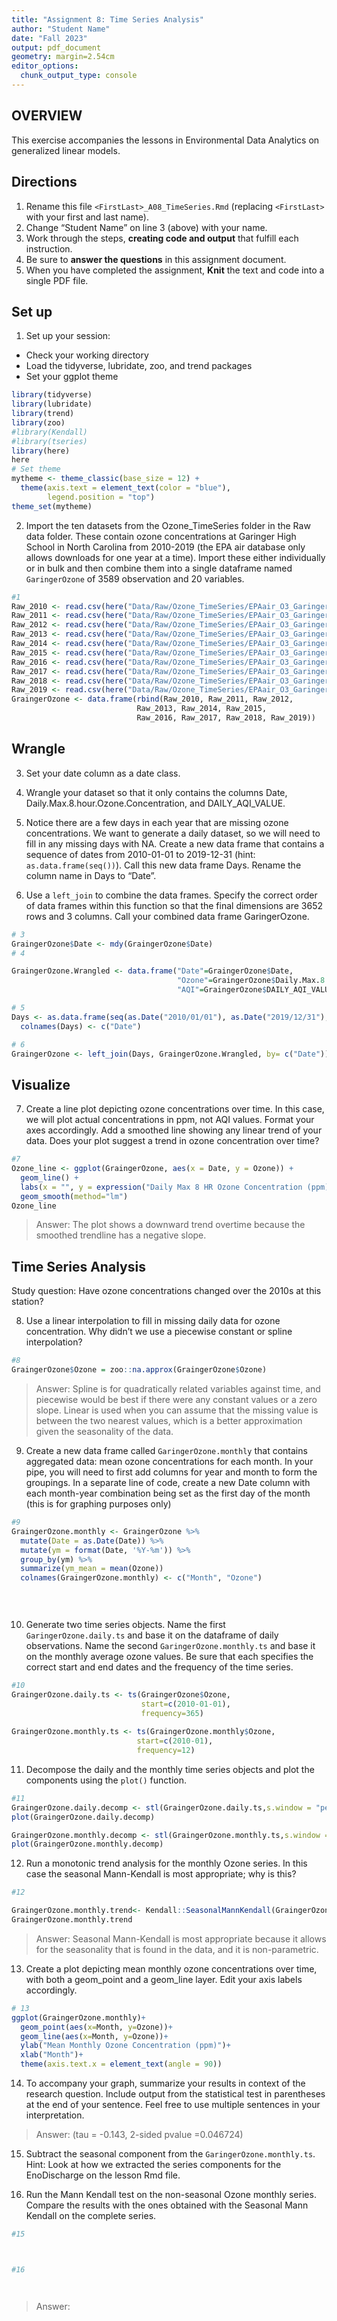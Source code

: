 ```yaml
---
title: "Assignment 8: Time Series Analysis"
author: "Student Name"
date: "Fall 2023"
output: pdf_document
geometry: margin=2.54cm
editor_options: 
  chunk_output_type: console
---
```


## OVERVIEW

This exercise accompanies the lessons in Environmental Data Analytics on generalized linear models. 

## Directions
1. Rename this file `<FirstLast>_A08_TimeSeries.Rmd` (replacing `<FirstLast>` with your first and last name).
2. Change "Student Name" on line 3 (above) with your name.
3. Work through the steps, **creating code and output** that fulfill each instruction.
4. Be sure to **answer the questions** in this assignment document.
5. When you have completed the assignment, **Knit** the text and code into a single PDF file.

## Set up 
1. Set up your session:

* Check your working directory
* Load the tidyverse, lubridate, zoo, and trend packages
* Set your ggplot theme

```r
library(tidyverse)
library(lubridate)
library(trend)
library(zoo)
#library(Kendall)
#library(tseries)
library(here)
here
# Set theme
mytheme <- theme_classic(base_size = 12) +
  theme(axis.text = element_text(color = "blue"), 
        legend.position = "top")
theme_set(mytheme)
```


2. Import the ten datasets from the Ozone_TimeSeries folder in the Raw data folder. These contain ozone concentrations at Garinger High School in North Carolina from 2010-2019 (the EPA air database only allows downloads for one year at a time). Import these either individually or in bulk and then combine them into a single dataframe named `GaringerOzone` of 3589 observation and 20 variables. 

```r
#1
Raw_2010 <- read.csv(here("Data/Raw/Ozone_TimeSeries/EPAair_O3_GaringerNC2010_raw.csv"), stringsAsFactors = TRUE)
Raw_2011 <- read.csv(here("Data/Raw/Ozone_TimeSeries/EPAair_O3_GaringerNC2011_raw.csv"), stringsAsFactors = TRUE)
Raw_2012 <- read.csv(here("Data/Raw/Ozone_TimeSeries/EPAair_O3_GaringerNC2012_raw.csv"), stringsAsFactors = TRUE)
Raw_2013 <- read.csv(here("Data/Raw/Ozone_TimeSeries/EPAair_O3_GaringerNC2013_raw.csv"), stringsAsFactors = TRUE)
Raw_2014 <- read.csv(here("Data/Raw/Ozone_TimeSeries/EPAair_O3_GaringerNC2014_raw.csv"), stringsAsFactors = TRUE)
Raw_2015 <- read.csv(here("Data/Raw/Ozone_TimeSeries/EPAair_O3_GaringerNC2015_raw.csv"), stringsAsFactors = TRUE)
Raw_2016 <- read.csv(here("Data/Raw/Ozone_TimeSeries/EPAair_O3_GaringerNC2016_raw.csv"), stringsAsFactors = TRUE)
Raw_2017 <- read.csv(here("Data/Raw/Ozone_TimeSeries/EPAair_O3_GaringerNC2017_raw.csv"), stringsAsFactors = TRUE)
Raw_2018 <- read.csv(here("Data/Raw/Ozone_TimeSeries/EPAair_O3_GaringerNC2018_raw.csv"), stringsAsFactors = TRUE)
Raw_2019 <- read.csv(here("Data/Raw/Ozone_TimeSeries/EPAair_O3_GaringerNC2019_raw.csv"), stringsAsFactors = TRUE)
GraingerOzone <- data.frame(rbind(Raw_2010, Raw_2011, Raw_2012, 
                            Raw_2013, Raw_2014, Raw_2015, 
                            Raw_2016, Raw_2017, Raw_2018, Raw_2019))
```

## Wrangle

3. Set your date column as a date class.

4. Wrangle your dataset so that it only contains the columns Date, Daily.Max.8.hour.Ozone.Concentration, and DAILY_AQI_VALUE. 

5. Notice there are a few days in each year that are missing ozone concentrations. We want to generate a daily dataset, so we will need to fill in any missing days with NA. Create a new data frame that contains a sequence of dates from 2010-01-01 to 2019-12-31 (hint: `as.data.frame(seq())`). Call this new data frame Days. Rename the column name in Days to "Date".

6. Use a `left_join` to combine the data frames. Specify the correct order of data frames within this function so that the final dimensions are 3652 rows and 3 columns. Call your combined data frame GaringerOzone. 

```r
# 3
GraingerOzone$Date <- mdy(GraingerOzone$Date)
# 4

GraingerOzone.Wrangled <- data.frame("Date"=GraingerOzone$Date, 
                                     "Ozone"=GraingerOzone$Daily.Max.8.hour.Ozone.Concentration,
                                     "AQI"=GraingerOzone$DAILY_AQI_VALUE)

# 5
Days <- as.data.frame(seq(as.Date("2010/01/01"), as.Date("2019/12/31"), "days"))
  colnames(Days) <- c("Date")

# 6
GraingerOzone <- left_join(Days, GraingerOzone.Wrangled, by= c("Date"))

```

## Visualize

7. Create a line plot depicting ozone concentrations over time. In this case, we will plot actual concentrations in ppm, not AQI values. Format your axes accordingly. Add a smoothed line showing any linear trend of your data. Does your plot suggest a trend in ozone concentration over time?

```r
#7
Ozone_line <- ggplot(GraingerOzone, aes(x = Date, y = Ozone)) +
  geom_line() +
  labs(x = "", y = expression("Daily Max 8 HR Ozone Concentration (ppm)"))+
  geom_smooth(method="lm")
Ozone_line
```

>Answer: The plot shows a downward trend overtime because the smoothed trendline has a negative slope.

## Time Series Analysis

Study question: Have ozone concentrations changed over the 2010s at this station? 

8. Use a linear interpolation to fill in missing daily data for ozone concentration. Why didn't we use a piecewise constant or spline interpolation?

```r
#8
GraingerOzone$Ozone = zoo::na.approx(GraingerOzone$Ozone) 

```

> Answer: Spline is for quadratically related variables against time, and piecewise would be best if there were any constant values or a zero slope. Linear is used when you can assume that the missing value is between the two nearest values, which is a better approximation given the seasonality of the data. 


9. Create a new data frame called `GaringerOzone.monthly` that contains aggregated data: mean ozone concentrations for each month. In your pipe, you will need to first add columns for year and month to form the groupings. In a separate line of code, create a new Date column with each month-year combination being set as the first day of the month (this is for graphing purposes only)

```r
#9
GraingerOzone.monthly <- GraingerOzone %>% 
  mutate(Date = as.Date(Date)) %>% 
  mutate(ym = format(Date, '%Y-%m')) %>% 
  group_by(ym) %>% 
  summarize(ym_mean = mean(Ozone)) 
  colnames(GraingerOzone.monthly) <- c("Month", "Ozone")
  

 

```


10. Generate two time series objects. Name the first `GaringerOzone.daily.ts` and base it on the dataframe of daily observations. Name the second `GaringerOzone.monthly.ts` and base it on the monthly average ozone values. Be sure that each specifies the correct start and end dates and the frequency of the time series.

```r
#10
GraingerOzone.daily.ts <- ts(GraingerOzone$Ozone,
                             start=c(2010-01-01),
                             frequency=365)
  
GraingerOzone.monthly.ts <- ts(GraingerOzone.monthly$Ozone,
                            start=c(2010-01),
                            frequency=12)
```


11. Decompose the daily and the monthly time series objects and plot the components using the `plot()` function.

```r
#11
GraingerOzone.daily.decomp <- stl(GraingerOzone.daily.ts,s.window = "periodic")
plot(GraingerOzone.daily.decomp)

GraingerOzone.monthly.decomp <- stl(GraingerOzone.monthly.ts,s.window = "periodic")
plot(GraingerOzone.monthly.decomp)
```


12. Run a monotonic trend analysis for the monthly Ozone series. In this case the seasonal Mann-Kendall is most appropriate; why is this?

```r
#12

GraingerOzone.monthly.trend<- Kendall::SeasonalMannKendall(GraingerOzone.monthly.ts)
GraingerOzone.monthly.trend
```

> Answer: Seasonal Mann-Kendall is most appropriate because it allows for the seasonality that is found in the data, and it is non-parametric. 

13. Create a plot depicting mean monthly ozone concentrations over time, with both a geom_point and a geom_line layer. Edit your axis labels accordingly.

```r
# 13
ggplot(GraingerOzone.monthly)+
  geom_point(aes(x=Month, y=Ozone))+
  geom_line(aes(x=Month, y=Ozone))+
  ylab("Mean Monthly Ozone Concentration (ppm)")+
  xlab("Month")+
  theme(axis.text.x = element_text(angle = 90))


```

14. To accompany your graph, summarize your results in context of the research question. Include output from the statistical test in parentheses at the end of your sentence. Feel free to use multiple sentences in your interpretation.

> Answer: (tau = -0.143, 2-sided pvalue =0.046724)

15. Subtract the seasonal component from the `GaringerOzone.monthly.ts`. Hint: Look at how we extracted the series components for the EnoDischarge on the lesson Rmd file.

16. Run the Mann Kendall test on the non-seasonal Ozone monthly series. Compare the results with the ones obtained with the Seasonal Mann Kendall on the complete series.

```r
#15



#16




```

> Answer: 
